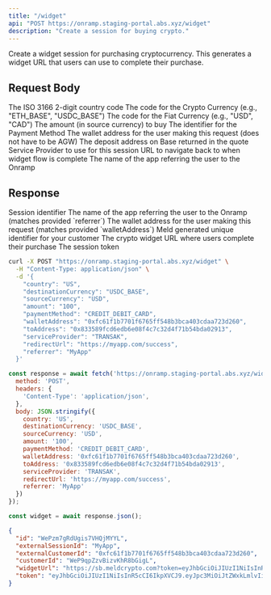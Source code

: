 ```yaml
---
title: "/widget"
api: "POST https://onramp.staging-portal.abs.xyz/widget"
description: "Create a session for buying crypto."
---
```


Create a widget session for purchasing cryptocurrency. This generates a widget URL that users can use to complete their purchase.

## Request Body

<ParamField body="country" type="string" required>
  The ISO 3166 2-digit country code
</ParamField>

<ParamField body="destinationCurrency" type="string" required>
  The code for the Crypto Currency (e.g., "ETH_BASE", "USDC_BASE")
</ParamField>

<ParamField body="sourceCurrency" type="string" required>
  The code for the Fiat Currency (e.g., "USD", "CAD")
</ParamField>

<ParamField body="amount" type="string" required>
  The amount (in source currency) to buy
</ParamField>

<ParamField body="paymentMethod" type="string" required>
  The identifier for the Payment Method
</ParamField>

<ParamField body="walletAddress" type="string" required>
  The wallet address for the user making this request (does not have to be AGW)
</ParamField>

<ParamField body="toAddress" type="string" required>
  The deposit address on Base returned in the quote
</ParamField>

<ParamField body="serviceProvider" type="string" required>
  Service Provider to use for this session
</ParamField>

<ParamField body="redirectUrl" type="string">
  URL to navigate back to when widget flow is complete
</ParamField>

<ParamField body="referrer" type="string">
  The name of the app referring the user to the Onramp
</ParamField>

## Response

<ResponseField name="id" type="string" required>
  Session identifier
</ResponseField>

<ResponseField name="externalSessionId" type="string" required>
  The name of the app referring the user to the Onramp (matches provided `referrer`)
</ResponseField>

<ResponseField name="externalCustomerId" type="string" required>
  The wallet address for the user making this request (matches provided `walletAddress`)
</ResponseField>

<ResponseField name="customerId" type="string" required>
  Meld generated unique identifier for your customer
</ResponseField>

<ResponseField name="widgetUrl" type="string" required>
  The crypto widget URL where users complete their purchase
</ResponseField>

<ResponseField name="token" type="string" required>
  The session token
</ResponseField>

<RequestExample>

```bash cURL
curl -X POST "https://onramp.staging-portal.abs.xyz/widget" \
  -H "Content-Type: application/json" \
  -d '{
    "country": "US",
    "destinationCurrency": "USDC_BASE",
    "sourceCurrency": "USD",
    "amount": "100",
    "paymentMethod": "CREDIT_DEBIT_CARD",
    "walletAddress": "0xfc61f1b7701f6765ff548b3bca403cdaa723d260",
    "toAddress": "0x833589fcd6edb6e08f4c7c32d4f71b54bda02913",
    "serviceProvider": "TRANSAK",
    "redirectUrl": "https://myapp.com/success",
    "referrer": "MyApp"
  }'
```

```javascript JavaScript
const response = await fetch('https://onramp.staging-portal.abs.xyz/widget', {
  method: 'POST',
  headers: {
    'Content-Type': 'application/json',
  },
  body: JSON.stringify({
    country: 'US',
    destinationCurrency: 'USDC_BASE',
    sourceCurrency: 'USD',
    amount: '100',
    paymentMethod: 'CREDIT_DEBIT_CARD',
    walletAddress: '0xfc61f1b7701f6765ff548b3bca403cdaa723d260',
    toAddress: '0x833589fcd6edb6e08f4c7c32d4f71b54bda02913',
    serviceProvider: 'TRANSAK',
    redirectUrl: 'https://myapp.com/success',
    referrer: 'MyApp'
  })
});

const widget = await response.json();
```

</RequestExample>

<ResponseExample>

```json Response
{
  "id": "WePzm7gRdUgis7VHQjMYYL",
  "externalSessionId": "MyApp",
  "externalCustomerId": "0xfc61f1b7701f6765ff548b3bca403cdaa723d260",
  "customerId": "WeP9qpZzvBizvKhR8bGigL",
  "widgetUrl": "https://sb.meldcrypto.com?token=eyJhbGciOiJIUzI1NiIsInR5cCI6IkpXVCJ9.eyJpc3MiOiJtZWxkLmlvIiwiaWF0IjoxNzUxOTUwMDM5LCJzdWIiOiJjcnlwdG8iLCJleHAiOjE3NTE5NTE4MzksImFjY291bnRJZCI6IldlUUVGcDZyZVU3VFNOQWVOODZjdFUiLCJzZXNzaW9uSWQiOiJXZVB6bTdnUmRVZ2lzN1ZIUWpNWVlMIn0.xr6V09K4ZSwYUaiOlmGVJ_QgAiaHFx9OXKvJroLGNtE",
  "token": "eyJhbGciOiJIUzI1NiIsInR5cCI6IkpXVCJ9.eyJpc3MiOiJtZWxkLmlvIiwiaWF0IjoxNzUxOTUwMDM5LCJzdWIiOiJjcnlwdG8iLCJleHAiOjE3NTE5NTE4MzksImFjY291bnRJZCI6IldlUUVGcDZyZVU3VFNOQWVOODZjdFUiLCJzZXNzaW9uSWQiOiJXZVB6bTdnUmRVZ2lzN1ZIUWpNWVlMIn0.xr6V09K4ZSwYUaiOlmGVJ_QgAiaHFx9OXKvJroLGNtE"
}
```

</ResponseExample>